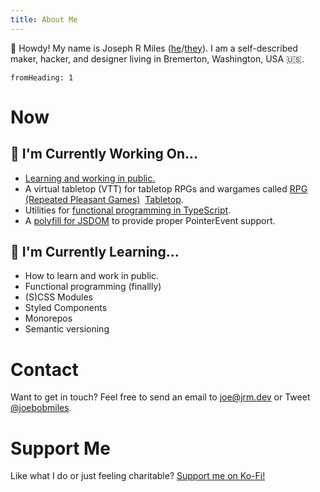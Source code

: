 ```yaml
---
title: About Me
---
```


👋 Howdy! My name is Joseph R Miles
([he](https://pronoun.is/he)/[they](https://pronoun.is/they)). I am a
self-described maker, hacker, and designer living in Bremerton, Washington,
USA 🇺🇸.

```toc
fromHeading: 1
```

# Now

## 🔨 I'm Currently Working On...

 - [Learning and working in public.](/posts/)
 - A virtual tabletop (VTT) for tabletop RPGs and wargames called [RPG (Repeated Pleasant Games)](https://rp.games)
   &nbsp;[Tabletop](https://github.com/repeated-pleasant-games/tabletop).
 - Utilities for [functional programming in TypeScript](https://github.com/functional-things).
 - A [polyfill for
   JSDOM](https://github.com/joebobmiles/pointer-events-polyfill) to provide
   proper PointerEvent support.

## 🌱 I'm Currently Learning...

 - How to learn and work in public.
 - Functional programming (finallly)
 - (S)CSS Modules
 - Styled Components
 - Monorepos
 - Semantic versioning

# Contact

Want to get in touch? Feel free to send an email to [joe@jrm.dev](mailto:joe@jrm.dev)
or Tweet [@joebobmiles](https://twitter.com/@joebobmiles).

# Support Me

Like what I do or just feeling charitable? [Support me on Ko-Fi!](https://ko-fi.com/joebobmiles)